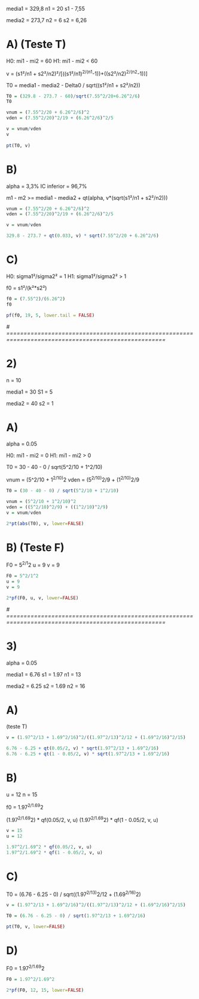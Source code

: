 media1 = 329,8
n1 = 20
s1 - 7,55

media2 = 273,7
n2 = 6
s2 = 6,26

# A) (Teste T)

H0: mi1 - mi2 = 60
H1: mi1 - mi2 < 60

v = (s1²/n1 + s2²/n2)²/[((s1²/n1)^2/(n1^-1))+((s2²/n2)^2/(n2^-1))]

T0 = media1 - media2 - Delta0 / sqrt((s1²/n1 + s2²/n2))
```r
T0 = (329.8 - 273.7 - 60)/sqrt(7.55^2/20+6.26^2/6)
T0

vnum = (7.55^2/20 + 6.26^2/6)^2
vden = (7.55^2/20)^2/19 + (6.26^2/6)^2/5

v = vnum/vden
v
   
pt(T0, v)
```

# B)

alpha = 3,3%
IC inferior = 96,7%

m1 - m2 >= media1 - media2 + qt(alpha, v*(sqrt(s1²/n1 + s2²/n2)))
```r
vnum = (7.55^2/20 + 6.26^2/6)^2
vden = (7.55^2/20)^2/19 + (6.26^2/6)^2/5

v = vnum/vden

329.8 - 273.7 + qt(0.033, v) * sqrt(7.55^2/20 + 6.26^2/6)
```

# C)

H0: sigma1²/sigma2² = 1
H1: sigma1²/sigma2² > 1

f0 = s1²/(k²*s2²)
```r
f0 = (7.55^2)/(6.26^2)
f0

pf(f0, 19, 5, lower.tail = FALSE)
```

*# ==================================================================================================== *

# 2)

n = 10

media1 = 30
S1 = 5

media2 = 40
s2 = 1

# A)

alpha = 0.05

H0: mi1 - mi2 = 0
H1: mi1 - mi2 > 0

T0 = 30 - 40 - 0 / sqrt(5^2/10 + 1^2/10)

vnum = (5^2/10 + 1^2/10)^2
vden = (5^2/10)^2/9 + (1^2/10)^2/9

```r
T0 = (30 - 40 - 0) / sqrt(5^2/10 + 1^2/10)

vnum = (5^2/10 + 1^2/10)^2
vden = ((5^2/10)^2/9) + ((1^2/10)^2/9)
v = vnum/vden

2*pt(abs(T0), v, lower=FALSE)
```

# B) (Teste F)

F0 = 5^2/1^2
u = 9
v = 9
```r
F0 = 5^2/1^2
u = 9
v = 9

2*pf(F0, u, v, lower=FALSE)

```
*# ==================================================================================================== *

# 3)

alpha = 0.05

media1 = 6.76
s1 = 1.97
n1 = 13

media2 = 6.25
s2 = 1.69
n2 = 16

# A)

(teste T)

```r
v = (1.97^2/13 + 1.69^2/16)^2/((1.97^2/13)^2/12 + (1.69^2/16)^2/15)

6.76 - 6.25 + qt(0.05/2, v) * sqrt(1.97^2/13 + 1.69^2/16)
6.76 - 6.25 + qt(1 - 0.05/2, v) * sqrt(1.97^2/13 + 1.69^2/16)
```

# B)

u = 12
n = 15

f0 = 1.97^2/1.69^2

(1.97^2/1.69^2) * qf(0.05/2, v, u)
(1.97^2/1.69^2) * qf(1 - 0.05/2, v, u)

```r
v = 15
u = 12

1.97^2/1.69^2 * qf(0.05/2, v, u)
1.97^2/1.69^2 * qf(1 - 0.05/2, v, u)
```

# C)

T0 = (6.76 - 6.25 - 0) / sqrt((1.97^2/13)^2/12 + (1.69^2/16)^2)

```r
v = (1.97^2/13 + 1.69^2/16)^2/((1.97^2/13)^2/12 + (1.69^2/16)^2/15)

T0 = (6.76 - 6.25 - 0) / sqrt(1.97^2/13 + 1.69^2/16)

pt(T0, v, lower=FALSE)

```

# D)

F0 = 1.97^2/1.69^2

```r
F0 = 1.97^2/1.69^2

2*pf(F0, 12, 15, lower=FALSE)
```

















